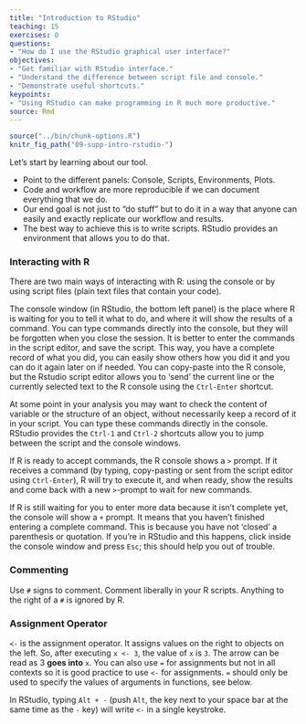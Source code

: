 ```yaml
---
title: "Introduction to RStudio"
teaching: 15
exercises: 0
questions:
- "How do I use the RStudio graphical user interface?"
objectives:
- "Get familiar with RStudio interface."
- "Understand the difference between script file and console."
- "Demonstrate useful shortcuts."
keypoints:
- "Using RStudio can make programming in R much more productive."
source: Rmd
---
```


```r
source("../bin/chunk-options.R")
knitr_fig_path("09-supp-intro-rstudio-")
```

Let's start by learning about our tool.

* Point to the different panels: Console, Scripts, Environments, Plots.
* Code and workflow are more reproducible if we can document everything that we do.
* Our end goal is not just to "do stuff" but to do it in a way that anyone can
  easily and exactly replicate our workflow and results.
* The best way to achieve this is to write scripts. RStudio provides an
  environment that allows you to do that.

### Interacting with R

There are two main ways of interacting with R: using the console or by using
script files (plain text files that contain your code).

The console window (in RStudio, the bottom left panel) is the place where R is
waiting for you to tell it what to do, and where it will show the results of a
command.  You can type commands directly into the console, but they will be
forgotten when you close the session. It is better to enter the commands in the
script editor, and save the script. This way, you have a complete record of what
you did, you can easily show others how you did it and you can do it again later
on if needed. You can copy-paste into the R console, but the Rstudio script
editor allows you to 'send' the current line or the currently selected text to
the R console using the `Ctrl-Enter` shortcut.

At some point in your analysis you may want to check the content of variable or
the structure of an object, without necessarily keep a record of it in your
script. You can type these commands directly in the console. RStudio provides
the `Ctrl-1` and `Ctrl-2` shortcuts allow you to jump between the script and the
console windows.

If R is ready to accept commands, the R console shows a `>` prompt. If it
receives a command (by typing, copy-pasting or sent from the script editor using
`Ctrl-Enter`), R will try to execute it, and when ready, show the results and
come back with a new `>`-prompt to wait for new commands.

If R is still waiting for you to enter more data because it isn't complete yet,
the console will show a `+` prompt. It means that you haven't finished entering
a complete command. This is because you have not 'closed' a parenthesis or
quotation. If you're in RStudio and this happens, click inside the console
window and press `Esc`; this should help you out of trouble.

### Commenting

Use `#` signs to comment. Comment liberally in your R scripts. Anything to the
right of a `#` is ignored by R.

### Assignment Operator

`<-` is the assignment operator. It assigns values on the right to objects on
the left. So, after executing `x <- 3`, the value of `x` is `3`. The arrow can
be read as 3 **goes into** `x`.  You can also use `=` for assignments but not in
all contexts so it is good practice to use `<-` for assignments. `=` should only
be used to specify the values of arguments in functions, see below.

In RStudio, typing `Alt + -` (push `Alt`, the key next to your space bar at the
same time as the `-` key) will write ` <- ` in a single keystroke.
